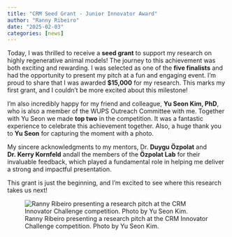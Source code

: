 ```yaml
---
title: "CRM Seed Grant - Junior Innovator Award"
author: "Ranny Ribeiro"
date: "2025-02-03"
categories: [news]
---
```


Today, I was thrilled to receive a **seed grant** to support my research on highly regenerative animal models! The journey to this achievement was both exciting and rewarding. I was selected as one of the **five finalists** and had the opportunity to present my pitch at a fun and engaging event. I’m proud to share that I was awarded **\$15,000** for my research. This marks my first grant, and I couldn’t be more excited about this milestone!

I’m also incredibly happy for my friend and colleague, **Yu Seon Kim, PhD**, who is also a member of the WUPS Outreach Committee with me. Together with Yu Seon we made **top two** in the competition. It was a fantastic experience to celebrate this achievement together. Also, a huge thank you to **Yu Seon** for capturing the moment with a photo.

My sincere acknowledgments to my mentors, Dr. **Duygu Özpolat** and **Dr. Kerry Kornfeld** andall the members of the **Özpolat Lab** for their invaluable feedback, which played a fundamental role in helping me deliver a strong and impactful presentation.

This grant is just the beginning, and I’m excited to see where this research takes us next!

![Ranny Ribeiro presenting a research pitch at the CRM Innovator Challenge competition. Photo by Yu Seon Kim.](images/20250203_145730.jpg)
